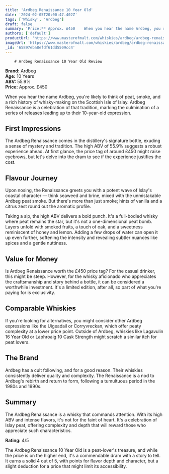 ```yaml
---
title: 'Ardbeg Renaissance 10 Year Old'
date: '2024-02-05T20:00:47.402Z'
tags: ['Whisky', 'Ardbeg']
draft: false
summary: 'Price:** Approx. £450    When you hear the name Ardbeg, you re likely to think of peat, smoke, and a rich history of whisky-making...'
authors: ['default']
productUrl: 'https://www.masterofmalt.com/whiskies/ardbeg/ardbeg-renaissance-10-year-old-whisky/'
imageUrl: 'https://www.masterofmalt.com/whiskies/ardbeg/ardbeg-renaissance-10-year-old-whisky.jpg'
_id: '65897eba8efdf61dd5509cc4'
---
```


        # Ardbeg Renaissance 10 Year Old Review

**Brand:** Ardbeg  
**Age:** 10 Years  
**ABV:** 55.9%  
**Price:** Approx. £450

When you hear the name Ardbeg, you're likely to think of peat, smoke, and a rich history of whisky-making on the Scottish Isle of Islay. Ardbeg Renaissance is a celebration of that tradition, marking the culmination of a series of releases leading up to their 10-year-old expression.

## First Impressions

The Ardbeg Renaissance comes in the distillery's signature bottle, exuding a sense of mystery and tradition. The high ABV of 55.9% suggests a robust experience ahead. At first glance, the price tag of around £450 might raise eyebrows, but let's delve into the dram to see if the experience justifies the cost.

## Flavour Journey

Upon nosing, the Renaissance greets you with a potent wave of Islay's coastal character — think seaweed and brine, mixed with the unmistakable Ardbeg peat smoke. But there's more than just smoke; hints of vanilla and a citrus zest round out the aromatic profile.

Taking a sip, the high ABV delivers a bold punch. It's a full-bodied whisky where peat remains the star, but it's not a one-dimensional peat bomb. Layers unfold with smoked fruits, a touch of oak, and a sweetness reminiscent of honey and lemon. Adding a few drops of water can open it up even further, softening the intensity and revealing subtler nuances like spices and a gentle nuttiness.

## Value for Money

Is Ardbeg Renaissance worth the £450 price tag? For the casual drinker, this might be steep. However, for the whisky aficionado who appreciates the craftsmanship and story behind a bottle, it can be considered a worthwhile investment. It's a limited edition, after all, so part of what you're paying for is exclusivity.

## Comparable Whiskies

If you're looking for alternatives, you might consider other Ardbeg expressions like the Uigeadail or Corryvreckan, which offer peaty complexity at a lower price point. Outside of Ardbeg, whiskies like Lagavulin 16 Year Old or Laphroaig 10 Cask Strength might scratch a similar itch for peat lovers.

## The Brand

Ardbeg has a cult following, and for a good reason. Their whiskies consistently deliver quality and complexity. The Renaissance is a nod to Ardbeg's rebirth and return to form, following a tumultuous period in the 1980s and 1990s.

## Summary

The Ardbeg Renaissance is a whisky that commands attention. With its high ABV and intense flavors, it's not for the faint of heart. It's a celebration of Islay peat, offering complexity and depth that will reward those who appreciate such characteristics.

**Rating:** 4/5

The Ardbeg Renaissance 10 Year Old is a peat-lover's treasure, and while the price is on the higher end, it's a commendable dram with a story to tell. It earns a solid 4 out of 5, with points for flavor depth and character, but a slight deduction for a price that might limit its accessibility.
